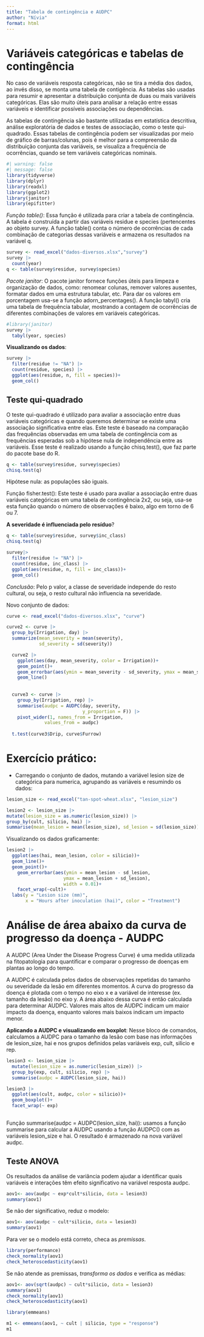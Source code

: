 ```yaml
---
title: "Tabela de contingência e AUDPC"
author: "Nívia"
format: html
---
```


# Variáveis categóricas e tabelas de contingência

No caso de variáveis resposta categóricas, não se tira a média dos dados, ao invés disso, se monta uma tabela de contigência. As tabelas são usadas para resumir e apresentar a distribuição conjunta de duas ou mais variáveis categóricas. Elas são muito úteis para analisar a relação entre essas variáveis e identificar possíveis associações ou dependências.

As tabelas de contingência são bastante utilizadas em estatística descritiva, análise exploratória de dados e testes de associação, como o teste qui-quadrado. Essas tabelas de contingência podem ser visualizadas por meio de gráfico de barras/colunas, pois é melhor para a compreensão da distribuição conjunta das variáveis, se visualiza a frequência de ocorrências, quando se tem variáveis categóricas nominais.

```r
#| warning: false
#| message: false
library(tidyverse)
library(dplyr)
library(readxl)
library(ggplot2)
library(janitor)
library(epifitter)
```

*Função table()*: Essa função é utilizada para criar a tabela de contingência. A tabela é construída a partir das variáveis residue e species (pertencentes ao objeto survey. A função table() conta o número de ocorrências de cada combinação de categorias dessas variáveis e armazena os resultados na variável q.

```r
survey <- read_excel("dados-diversos.xlsx","survey")
survey |>
  count(year)
q <- table(survey$residue, survey$species)
```

*Pacote janitor*: O pacote janitor fornece funções úteis para limpeza e organização de dados, como: renomear colunas, remover valores ausentes, formatar dados em uma estrutura tabular, etc. Para dar os valores em porcentagem usa-se a função adorn_percentages(). A função tabyl() cria uma tabela de frequência tabular, mostrando a contagem de ocorrências de diferentes combinações de valores em variáveis categóricas.

```r
#library(janitor)
survey |>
  tabyl(year, species)
```

**Visualizando os dados**:

```r
survey |>
  filter(residue != "NA") |>
  count(residue, species) |>
  ggplot(aes(residue, n, fill = species))+
  geom_col()
```

## Teste qui-quadrado

O teste qui-quadrado é utilizado para avaliar a associação entre duas variáveis categóricas e quando queremos determinar se existe uma associação significativa entre elas. Este teste é baseado na comparação das frequências observadas em uma tabela de contingência com as frequências esperadas sob a hipótese nula de independência entre as variáveis. Esse teste é realizado usando a função chisq.test(), que faz parte do pacote base do R.

```r
q <- table(survey$residue, survey$species)
chisq.test(q)
```

Hipótese nula: as populações são iguais.

Função fisher.test(): Este teste é usado para avaliar a associação entre duas variáveis categóricas em uma tabela de contingência 2x2, ou seja, usa-se esta função quando o número de observações é baixo, algo em torno de 6 ou 7.

**A severidade é influenciada pelo resíduo**?

```r
q <- table(survey$residue, survey$inc_class)
chisq.test(q)

survey|>
  filter(residue != "NA") |>
  count(residue, inc_class) |>
  ggplot(aes(residue, n, fill = inc_class))+
  geom_col()
```

*Conclusão*: Pelo p valor, a classe de severidade independe do resto cultural, ou seja, o resto cultural não influencia na severidade.

Novo conjunto de dados:

```r
curve <- read_excel("dados-diversos.xlsx", "curve")

curve2 <- curve |> 
  group_by(Irrigation, day) |>
  summarize(mean_severity = mean(severity),
            sd_severity = sd(severity))

  curve2 |>
    ggplot(aes(day, mean_severity, color = Irrigation))+
    geom_point()+
    geom_errorbar(aes(ymin = mean_severity - sd_severity, ymax = mean_severity + sd_severity, width = 0.01))+
    geom_line()
  
  
  curve3 <- curve |>
    group_by(Irrigation, rep) |>
    summarise(audpc = AUDPC(day, severity, 
                            y_proportion = F)) |>
    pivot_wider(1, names_from = Irrigation,
              values_from = audpc)
  
  t.test(curve3$Drip, curve$Furrow)
```

# Exercício prático:

-   Carregando o conjunto de dados, mutando a variável lesion size de categórica para numerica, agrupando as variáveis e resumindo os dados:

```r
lesion_size <- read_excel("tan-spot-wheat.xlsx", "lesion_size")

lesion2 <- lesion_size |>
mutate(lesion_size = as.numeric(lesion_size)) |>
group_by(cult, silicio, hai) |>
summarise(mean_lesion = mean(lesion_size), sd_lesion = sd(lesion_size))
```

Visualizando os dados graficamente:

```r
lesion2 |>
  ggplot(aes(hai, mean_lesion, color = silicio))+
  geom_line()+
  geom_point()+
    geom_errorbar(aes(ymin = mean_lesion - sd_lesion, 
                     ymax = mean_lesion + sd_lesion), 
                     width = 0.01)+
    facet_wrap(~cult)+
  labs(y = "Lesion size (mm)",
       x = "Hours after inoculation (hai)", color = "Treatment")

```

# Análise de área abaixo da curva de progresso da doença - AUDPC

A AUDPC (Area Under the Disease Progress Curve) é uma medida utilizada na fitopatologia para quantificar e comparar o progresso de doenças em plantas ao longo do tempo.

A AUDPC é calculada pelos dados de observações repetidas do tamanho ou severidade da lesão em diferentes momentos. A curva do progresso da doença é plotada com o tempo no eixo x e a variável de interesse (ex. tamanho da lesão) no eixo y. A área abaixo dessa curva é então calculada para determinar AUDPC. Valores mais altos de AUDPC indicam um maior impacto da doença, enquanto valores mais baixos indicam um impacto menor.

**Aplicando a AUDPC e visualizando em boxplot**: Nesse bloco de comandos, calculamos a AUDPC para o tamanho da lesão com base nas informações de lesion_size, hai e nos grupos definidos pelas variáveis exp, cult, silicio e rep.

```r
lesion3 <- lesion_size |>
  mutate(lesion_size = as.numeric(lesion_size)) |>
  group_by(exp, cult, silicio, rep) |>
  summarise(audpc = AUDPC(lesion_size, hai))

lesion3 |>
  ggplot(aes(cult, audpc, color = silicio))+
  geom_boxplot()+
  facet_wrap(~ exp)
  
```

Função summarise(audpc = AUDPC(lesion_size, hai)): usamos a função summarise para calcular a AUDPC usando a função AUDPC() com as variáveis lesion_size e hai. O resultado é armazenado na nova variável audpc.

## Teste ANOVA

Os resultados da análise de variância podem ajudar a identificar quais variáveis e interações têm efeito significativo na variável resposta audpc.

```r
aov1<- aov(audpc ~ exp*cult*silicio, data = lesion3)
summary(aov1)
```

Se não der significativo, reduz o modelo:

```r
aov1<- aov(audpc ~ cult*silicio, data = lesion3)
summary(aov1)
```

Para ver se o modelo está correto, checa as *premissas*.

```r
library(performance)
check_normality(aov1)
check_heteroscedasticity(aov1)
```

Se não atende as premissas, *transforma os dados* e verifica as médias:

```r
aov1<- aov(sqrt(audpc) ~ cult*silicio, data = lesion3)
summary(aov1)
check_normality(aov1)
check_heteroscedasticity(aov1)

library(emmeans)

m1 <- emmeans(aov1, ~ cult | silicio, type = "response")
m1
```
